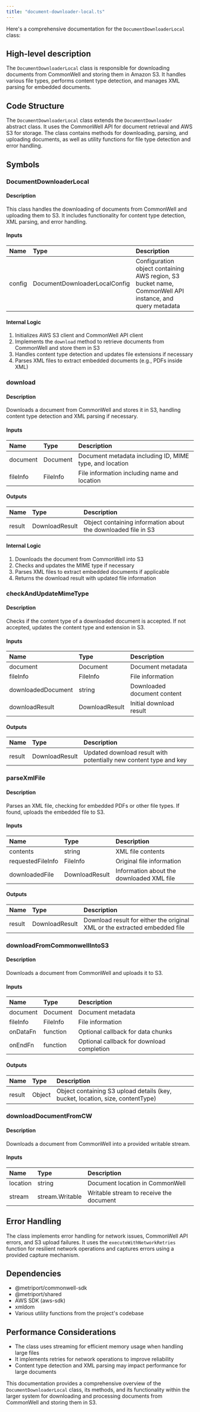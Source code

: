 ```yaml
---
title: "document-downloader-local.ts"
---
```


Here's a comprehensive documentation for the `DocumentDownloaderLocal` class:

## High-level description
The `DocumentDownloaderLocal` class is responsible for downloading documents from CommonWell and storing them in Amazon S3. It handles various file types, performs content type detection, and manages XML parsing for embedded documents.

## Code Structure
The `DocumentDownloaderLocal` class extends the `DocumentDownloader` abstract class. It uses the CommonWell API for document retrieval and AWS S3 for storage. The class contains methods for downloading, parsing, and uploading documents, as well as utility functions for file type detection and error handling.

## Symbols

### DocumentDownloaderLocal
#### Description
This class handles the downloading of documents from CommonWell and uploading them to S3. It includes functionality for content type detection, XML parsing, and error handling.

#### Inputs
| Name | Type | Description |
|:-----|:-----|:------------|
| config | DocumentDownloaderLocalConfig | Configuration object containing AWS region, S3 bucket name, CommonWell API instance, and query metadata |

#### Internal Logic
1. Initializes AWS S3 client and CommonWell API client
2. Implements the `download` method to retrieve documents from CommonWell and store them in S3
3. Handles content type detection and updates file extensions if necessary
4. Parses XML files to extract embedded documents (e.g., PDFs inside XML)

### download
#### Description
Downloads a document from CommonWell and stores it in S3, handling content type detection and XML parsing if necessary.

#### Inputs
| Name | Type | Description |
|:-----|:-----|:------------|
| document | Document | Document metadata including ID, MIME type, and location |
| fileInfo | FileInfo | File information including name and location |

#### Outputs
| Name | Type | Description |
|:-----|:-----|:------------|
| result | DownloadResult | Object containing information about the downloaded file in S3 |

#### Internal Logic
1. Downloads the document from CommonWell into S3
2. Checks and updates the MIME type if necessary
3. Parses XML files to extract embedded documents if applicable
4. Returns the download result with updated file information

### checkAndUpdateMimeType
#### Description
Checks if the content type of a downloaded document is accepted. If not accepted, updates the content type and extension in S3.

#### Inputs
| Name | Type | Description |
|:-----|:-----|:------------|
| document | Document | Document metadata |
| fileInfo | FileInfo | File information |
| downloadedDocument | string | Downloaded document content |
| downloadResult | DownloadResult | Initial download result |

#### Outputs
| Name | Type | Description |
|:-----|:-----|:------------|
| result | DownloadResult | Updated download result with potentially new content type and key |

### parseXmlFile
#### Description
Parses an XML file, checking for embedded PDFs or other file types. If found, uploads the embedded file to S3.

#### Inputs
| Name | Type | Description |
|:-----|:-----|:------------|
| contents | string | XML file contents |
| requestedFileInfo | FileInfo | Original file information |
| downloadedFile | DownloadResult | Information about the downloaded XML file |

#### Outputs
| Name | Type | Description |
|:-----|:-----|:------------|
| result | DownloadResult | Download result for either the original XML or the extracted embedded file |

### downloadFromCommonwellIntoS3
#### Description
Downloads a document from CommonWell and uploads it to S3.

#### Inputs
| Name | Type | Description |
|:-----|:-----|:------------|
| document | Document | Document metadata |
| fileInfo | FileInfo | File information |
| onDataFn | function | Optional callback for data chunks |
| onEndFn | function | Optional callback for download completion |

#### Outputs
| Name | Type | Description |
|:-----|:-----|:------------|
| result | Object | Object containing S3 upload details (key, bucket, location, size, contentType) |

### downloadDocumentFromCW
#### Description
Downloads a document from CommonWell into a provided writable stream.

#### Inputs
| Name | Type | Description |
|:-----|:-----|:------------|
| location | string | Document location in CommonWell |
| stream | stream.Writable | Writable stream to receive the document |

## Error Handling
The class implements error handling for network issues, CommonWell API errors, and S3 upload failures. It uses the `executeWithNetworkRetries` function for resilient network operations and captures errors using a provided capture mechanism.

## Dependencies
- @metriport/commonwell-sdk
- @metriport/shared
- AWS SDK (aws-sdk)
- xmldom
- Various utility functions from the project's codebase

## Performance Considerations
- The class uses streaming for efficient memory usage when handling large files
- It implements retries for network operations to improve reliability
- Content type detection and XML parsing may impact performance for large documents

This documentation provides a comprehensive overview of the `DocumentDownloaderLocal` class, its methods, and its functionality within the larger system for downloading and processing documents from CommonWell and storing them in S3.